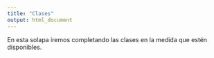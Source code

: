 ```yaml
---
title: "Clases"
output: html_document
---
```

  
En esta solapa iremos completando las clases en la medida que estén disponibles.